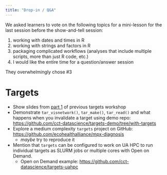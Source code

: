 ```yaml
---
title: "Drop-in / Q&A"
---
```


We asked learners to vote on the following topics for a mini-lesson for the last session before the show-and-tell session:

1.  working with dates and times in R
2.  working with strings and factors in R
3.  packaging complicated workflows (analyses that include multiple scripts, more than just R code, etc.)
4.  I would like the entire time for a question/answer session

They overwhelmingly chose #3

# Targets

-   Show slides from [part 1](https://viz.datascience.arizona.edu/targets-slides/slides.html#/part-1-context) of previous targets workshop
-   Demonstrate `tar_visnetwork()`, `tar_make()`, `tar_read()` and what happens when you invalidate a target using demo repo: <https://github.com/cct-datascience/targets-demo/tree/with-targets>
-   Explore a medium complexity `targets` project on GitHub: <https://github.com/ecohealthalliance/mpx-diagnosis>
    -   *maybe* try to reproduce it
-   Mention that `targets` can be configured to work on UA HPC to run individual targets as SLURM jobs or multiple cores with Open on Demand.
    -   Open on Demand example: <https://github.com/cct-datascience/targets-uahpc>
